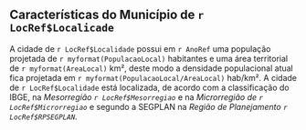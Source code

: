 ## Características do Município de `r LocRef$Localicade`

A cidade de `r LocRef$Localidade` possui em `r AnoRef` uma população projetada de `r myformat(PopulacaoLocal)` habitantes e uma área territorial de `r myformat(AreaLocal)` km², deste modo a densidade populacional atual fica projetada em `r myformat(PopulacaoLocal/AreaLocal)` hab/km².
A cidade de `r LocRef$Localidade` está localizada, de acordo com a classificação do IBGE, na *Mesorregião `r LocRef$Mesorregiao`* e na *Microrregião de `r LocRef$Microrregiao`* e segundo a SEGPLAN na *Região de Planejamento `r LocRef$RPSEGPLAN`*.